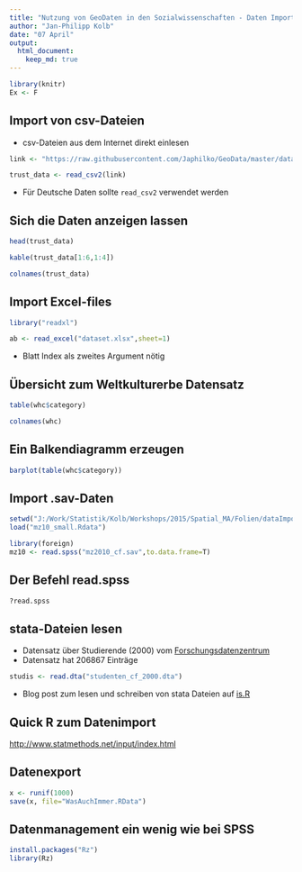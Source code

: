 ```yaml
---
title: "Nutzung von GeoDaten in den Sozialwissenschaften - Daten Import"
author: "Jan-Philipp Kolb"
date: "07 April"
output:
  html_document:
    keep_md: true
---
```


```r
library(knitr)
Ex <- F
```


## Import von csv-Dateien

- csv-Dateien aus dem Internet direkt einlesen

```r
link <- "https://raw.githubusercontent.com/Japhilko/GeoData/master/data/TrustData.csv"

trust_data <- read_csv2(link)
```

- Für Deutsche Daten sollte `read_csv2` verwendet werden

## Sich die Daten anzeigen lassen

```r
head(trust_data)
```


```r
kable(trust_data[1:6,1:4])
```

```r
colnames(trust_data)
```


## Import Excel-files

```r
library("readxl")
```


```r
ab <- read_excel("dataset.xlsx",sheet=1)
```

- Blatt Index als zweites Argument nötig


## Übersicht zum Weltkulturerbe Datensatz

```r
table(whc$category)
```

```r
colnames(whc)
```


## Ein Balkendiagramm erzeugen

```r
barplot(table(whc$category))
```


## Import .sav-Daten

```r
setwd("J:/Work/Statistik/Kolb/Workshops/2015/Spatial_MA/Folien/dataImport/data")
load("mz10_small.Rdata")
```

```r
library(foreign)
mz10 <- read.spss("mz2010_cf.sav",to.data.frame=T)
```

## Der Befehl read.spss

```r
?read.spss
```


## stata-Dateien lesen

- Datensatz über Studierende (2000) vom [Forschungsdatenzentrum](http://www.forschungsdatenzentrum.de/bestand/studenten/cf/2000/index.asp)
- Datensatz hat 206867 Einträge

```r
studis <- read.dta("studenten_cf_2000.dta")
```

- Blog post zum lesen und schreiben von stata Dateien auf [is.R](http://is-r.tumblr.com/post/37181850668/readingwriting-stata-dta-files-with-foreign)

## Quick R zum Datenimport

<http://www.statmethods.net/input/index.html>

## Datenexport

```r
x <- runif(1000)
save(x, file="WasAuchImmer.RData")
```



## Datenmanagement ein wenig wie bei SPSS

```r
install.packages("Rz")
library(Rz)
```


